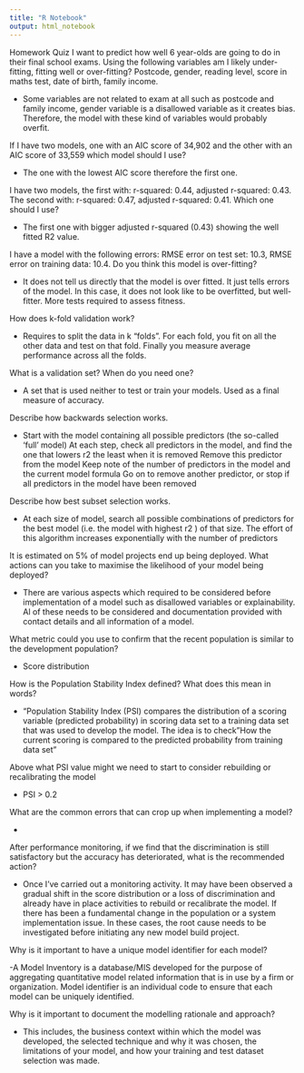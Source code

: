 ```yaml
---
title: "R Notebook"
output: html_notebook
---
```


Homework Quiz
I want to predict how well 6 year-olds are going to do in their final school exams. Using the following variables am I likely under-fitting, fitting well or over-fitting? Postcode, gender, reading level, score in maths test, date of birth, family income.

- Some variables are not related to exam at all such as postcode and family income, gender variable is a disallowed variable as it creates bias. Therefore, the model with these kind of variables would probably overfit. 

If I have two models, one with an AIC score of 34,902 and the other with an AIC score of 33,559 which model should I use?

- The one with the lowest AIC score therefore the first one.

I have two models, the first with: r-squared: 0.44, adjusted r-squared: 0.43. The second with: r-squared: 0.47, adjusted r-squared: 0.41. Which one should I use?

- The first one with bigger adjusted r-squared (0.43) showing the well fitted R2 value.

I have a model with the following errors: RMSE error on test set: 10.3, RMSE error on training data: 10.4. Do you think this model is over-fitting?

- It does not tell us directly that the model is over fitted. It just tells errors of the model. In this case, it does not look like to be overfitted, but well-fitter. 
More tests required to assess fitness. 

How does k-fold validation work? 

- Requires to split the data in k “folds”. For each fold, you fit on all the other data and test on that fold. Finally you measure average performance across all the folds.

What is a validation set? When do you need one? 

- A set that is used neither to test or train your models. Used as a final measure of accuracy.

Describe how backwards selection works. 

- Start with the model containing all possible predictors (the so-called ‘full’ model)
At each step, check all predictors in the model, and find the one that lowers r2
 the least when it is removed
Remove this predictor from the model
Keep note of the number of predictors in the model and the current model formula
Go on to remove another predictor, or stop if all predictors in the model have been removed

Describe how best subset selection works.

- At each size of model, search all possible combinations of predictors for the best model (i.e. the model with highest r2
) of that size. The effort of this algorithm increases exponentially with the number of predictors

It is estimated on 5% of model projects end up being deployed. What actions can you take to maximise the likelihood of your model being deployed?

- There are various aspects which required to be considered before implementation of a model such as disallowed variables or explainability. Al of these needs to be considered and documentation provided with contact details and all information of a model. 

What metric could you use to confirm that the recent population is similar to the development population?

- Score distribution

How is the Population Stability Index defined? What does this mean in words? 

- “Population Stability Index (PSI) compares the distribution of a scoring variable (predicted probability) in scoring data set to a training data set that was used to develop the model. The idea is to check”How the current scoring is compared to the predicted probability from training data set" 

Above what PSI value might we need to start to consider rebuilding or recalibrating the model

- PSI > 0.2

What are the common errors that can crop up when implementing a model? 

- 

After performance monitoring, if we find that the discrimination is still satisfactory but the accuracy has deteriorated, what is the recommended action?

- Once I’ve carried out a monitoring activity. It may have been observed a gradual shift in the score distribution or a loss of discrimination and already have in place activities to rebuild or recalibrate the model. If there has been a fundamental change in the population or a system implementation issue. In these cases, the root cause needs to be investigated before initiating any new model build project.

Why is it important to have a unique model identifier for each model?

-A Model Inventory is a database/MIS developed for the purpose of aggregating quantitative model related information that is in use by a firm or organization. 
Model identifier is an individual code to ensure that each model can be uniquely identified.

Why is it important to document the modelling rationale and approach? 

- This includes, the business context within which the model was developed, the selected technique and why it was chosen, the limitations of your model, and how your training and test dataset selection was made.


